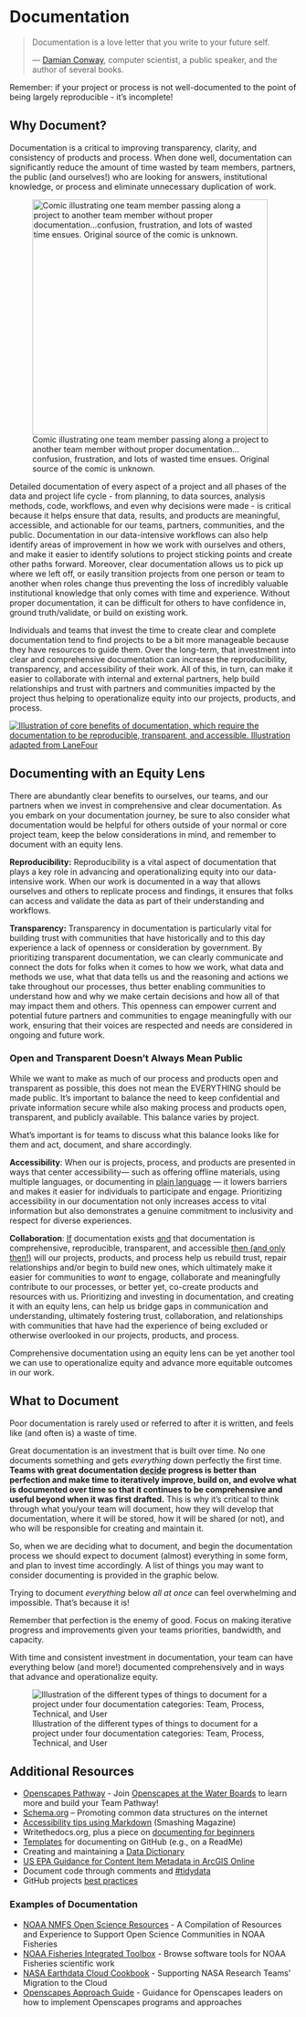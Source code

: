 # Documentation

> Documentation is a love letter that you write to your future self.
>
> — [Damian Conway](http://damian.conway.org/), computer scientist, a public speaker, and the author of several books.

::: callout-important
Remember: if your project or process is not well-documented to the point of being largely reproducible - it's incomplete!
:::

## Why Document?

Documentation is a critical to improving transparency, clarity, and consistency of products and process. When done well, documentation can significantly reduce the amount of time wasted by team members, partners, the public (and ourselves!) who are looking for answers, institutional knowledge, or process and eliminate unnecessary duplication of work.

![Comic illustrating one team member passing along a project to another team member without proper documentation...confusion, frustration, and lots of wasted time ensues. Original source of the comic is unknown.](images/The_Handover.png){fig-alt="\"The Handover\" comic with four panels. Panel 1 shows two people in front of a computer monitor. One person says \"This is my code\" to the other person. Panel 2 shows the first person adding \"It's your problem now\". Panel 3 shows the first person saying \"I'm out\" as they walk away. Panel 4 shows the second person looking blankly at the computer monitor." width="412"}

Detailed documentation of every aspect of a project and all phases of the data and project life cycle - from planning, to data sources, analysis methods, code, workflows, and even why decisions were made - is critical because it helps ensure that data, results, and products are meaningful, accessible, and actionable for our teams, partners, communities, and the public. Documentation in our data-intensive workflows can also help identify areas of improvement in how we work with ourselves and others, and make it easier to identify solutions to project sticking points and create other paths forward. Moreover, clear documentation allows us to pick up where we left off, or easily transition projects from one person or team to another when roles change thus preventing the loss of incredibly valuable institutional knowledge that only comes with time and experience. Without proper documentation, it can be difficult for others to have confidence in, ground truth/validate, or build on existing work.

Individuals and teams that invest the time to create clear and complete documentation tend to find projects to be a bit more manageable because they have resources to guide them. Over the long-term, that investment into clear and comprehensive documentation can increase the reproducibility, transparency, and accessibility of their work. All of this, in turn, can make it easier to collaborate with internal and external partners, help build relationships and trust with partners and communities impacted by the project thus helping to operationalize equity into our projects, products, and process.

[![Illustration of core benefits of documentation, which require the documentation to be reproducible, transparent, and accessible. Illustration adapted from LaneFour](images/documentation_benefits.png)](https://lanefour.com/salesforce-admin/the-importance-of-documentation/)

## Documenting with an Equity Lens

There are abundantly clear benefits to ourselves, our teams, and our partners when we invest in comprehensive and clear documentation. As you embark on your documentation journey, be sure to also consider what documentation would be helpful for others outside of your normal or core project team, keep the below considerations in mind, and remember to document with an equity lens.

**Reproducibility:** Reproducibility is a vital aspect of documentation that plays a key role in advancing and operationalizing equity into our data-intensive work. When our work is documented in a way that allows ourselves and others to replicate process and findings, it ensures that folks can access and validate the data as part of their understanding and workflows.

**Transparency:** Transparency in documentation is particularly vital for building trust with communities that have historically and to this day experience a lack of openness or consideration by government. By prioritizing transparent documentation, we can clearly communicate and connect the dots for folks when it comes to how we work, what data and methods we use, what that data tells us and the reasoning and actions we take throughout our processes, thus better enabling communities to understand how and why we make certain decisions and how all of that may impact them and others. This openness can empower current and potential future partners and communities to engage meaningfully with our work, ensuring that their voices are respected and needs are considered in ongoing and future work.

::: callout-note
### Open and Transparent Doesn't Always Mean Public {.callout-note}

While we want to make as much of our process and products open and transparent as possible, this does not mean the EVERYTHING should be made public. It's important to balance the need to keep confidential and private information secure while also making process and products open, transparent, and publicly available. This balance varies by project.

What's important is for teams to discuss what this balance looks like for them and act, document, and share accordingly.
:::

**Accessibility**: When our is projects, process, and products are presented in ways that center accessibility— such as offering offline materials, using multiple languages, or documenting in [plain language](https://cawaterboarddatacenter.github.io/equity-data-handbook/assure-analyze/vis.html#use-plain-accessible-and-inclusive-language) — it lowers barriers and makes it easier for individuals to participate and engage. Prioritizing accessibility in our documentation not only increases access to vital information but also demonstrates a genuine commitment to inclusivity and respect for diverse experiences.

**Collaboration**: [If]{.underline} documentation exists [and]{.underline} that documentation is comprehensive, reproducible, transparent, and accessible [then (and only then!)]{.underline} will our projects, products, and process help us rebuild trust, repair relationships and/or begin to build new ones, which ultimately make it easier for communities to *want* to engage, collaborate and meaningfully contribute to our processes, or better yet, co-create products and resources with us. Prioritizing and investing in documentation, and creating it with an equity lens, can help us bridge gaps in communication and understanding, ultimately fostering trust, collaboration, and relationships with communities that have had the experience of being excluded or otherwise overlooked in our projects, products, and process.

Comprehensive documentation using an equity lens can be yet another tool we can use to operationalize equity and advance more equitable outcomes in our work.

## What to Document

Poor documentation is rarely used or referred to after it is written, and feels like (and often is) a waste of time.

Great documentation is an investment that is built over time. No one documents something and gets *everything* down perfectly the first time. **Teams with great documentation [decide]{.underline} progress is better than perfection and make time to iteratively improve, build on, and evolve what is documented over time so that it continues to be comprehensive and useful beyond when it was first drafted.** This is why it's critical to think through what you/your team will document, how they will develop that documentation, where it will be stored, how it will be shared (or not), and who will be responsible for creating and maintain it.

So, when we are deciding what to document, and begin the documentation process we should expect to document (almost) everything in some form, and plan to invest time accordingly. A list of things you may want to consider documenting is provided in the graphic below.

::: callout-tip
Trying to document *everything* below *all at once* can feel overwhelming and impossible. That's because it is!

Remember that perfection is the enemy of good. Focus on making iterative progress and improvements given your teams priorities, bandwidth, and capacity.

With time and consistent investment in documentation, your team can have everything below (and more!) documented comprehensively and in ways that advance and operationalize equity.
:::

![Illustration of the different types of things to document for a project under four documentation categories: Team, Process, Technical, and User](images/documentation_list.png){fig-alt="Illustration of the four documentation categories: Team, Process, Technical, and User, with a list of items to document under each category. Team documentation includes: Onboarding & Offboarding Resources (e.g., Useful Background Information, Values, Culture, Expectations, Codes of Conduct, Roles, Responsibilities, Administrative Resources, Where to find things (e.g. data, products)), Training Materials, and Project Management (Meeting Agendas, Notes, Tracking Systems). Process documentation includes: Strategic Documents, Planning Documents (e.g., Data Management Plans, Engagement / Outreach Plans, Quality Assurance Project Plans (QAPPs), Work Plans, Timelines, Budget and Contracts), Standard Operating Procedures (SOPs), and Product Review & Feedback Process. Technical documentation includes: Data Life Cycle Workflow Diagrams, Data Architecture & Relationships, Metadata, Data Dictionaries, Data & Product Governance (e.g., Data Categorization, Security Checklists, Code / Repository Access Settings), GitHub Repositories (including Source code with inline comments, ReadMe files, Code outputs). User documentation includes: Guides, Tutorials, Product Help, FAQs, Process Reporting (e.g., Updates, Responses to Feedback, Reasoning Behind Key Decisions), Fact Sheets, Reports, Publications, Event Materials (e.g., Agendas, Notes/Summaries, Recordings, Slides, Event Summaries)."}

## Additional Resources

-   [Openscapes Pathway](https://openscapes.github.io/series/pathways.html) - Join [Openscapes at the Water Boards](https://cawaterboarddatacenter.github.io/swrcb-openscapes/) to learn more and build your Team Pathway!
-   [Schema.org](https://schema.org/) -- Promoting common data structures on the internet
-   [Accessibility tips using Markdown](https://www.smashingmagazine.com/2021/09/improving-accessibility-of-markdown/) (Smashing Magazine)
-   Writethedocs.org, plus a piece on [documenting for beginners](https://www.writethedocs.org/guide/writing/beginners-guide-to-docs/)
-   [Templates](https://github.com/kylelobo/The-Documentation-Compendium#templates-) for documenting on GitHub (e.g., on a ReadMe)
-   Creating and maintaining a [Data Dictionary](https://www.fgdc.gov/metadata/csdgm-standard)
-   [US EPA Guidance for Content Item Metadata in ArcGIS Online](https://www.epa.gov/geospatial/guidance-content-item-metadata-arcgis-online)
-   Document code through comments and [#tidydata](https://vita.had.co.nz/papers/tidy-data.pdf)
-   GitHub projects [best practices](https://docs.github.com/en/issues/planning-and-tracking-with-projects/learning-about-projects/best-practices-for-projects)

### Examples of Documentation

-   [NOAA NMFS Open Science Resources](https://nmfs-opensci.github.io/ResourceBook/) - A Compilation of Resources and Experience to Support Open Science Communities in NOAA Fisheries
-   [NOAA Fisheries Integrated Toolbox](https://noaa-fisheries-integrated-toolbox.github.io/) - Browse software tools for NOAA Fisheries scientific work
-   [NASA Earthdata Cloud Cookbook](https://nasa-openscapes.github.io/earthdata-cloud-cookbook/) - Supporting NASA Research Teams’ Migration to the Cloud
-   [Openscapes Approach Guide](https://openscapes.github.io/approach-guide/) - Guidance for Openscapes leaders on how to implement Openscapes programs and approaches
